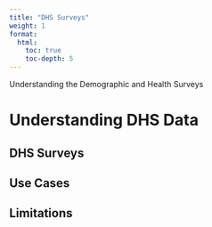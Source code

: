 ```yaml
---
title: "DHS Surveys"
weight: 1
format: 
  html: 
    toc: true
    toc-depth: 5
---
```


Understanding the Demographic and Health Surveys

# Understanding DHS Data

## DHS Surveys

## Use Cases

## Limitations